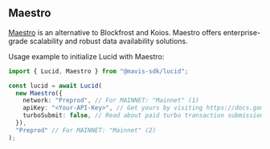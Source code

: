 ## Maestro

[Maestro](https://gomaestro.org) is an alternative to Blockfrost and Koios. Maestro offers enterprise-grade scalability and robust data availability solutions.

Usage example to initialize Lucid with Maestro:

```typescript
import { Lucid, Maestro } from "@mavis-sdk/lucid";

const lucid = await Lucid(
  new Maestro({
    network: "Preprod", // For MAINNET: "Mainnet" (1)
    apiKey: "<Your-API-Key>", // Get yours by visiting https://docs.gomaestro.org/docs/Getting-started/Sign-up-login
    turboSubmit: false, // Read about paid turbo transaction submission feature at https://docs.gomaestro.org/docs/Dapp%20Platform/Turbo%20Transaction
  }),
  "Preprod" // For MAINNET: "Mainnet" (2)
);
```
